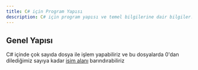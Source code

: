 ```yaml
---
title: C# için Program Yapısı
description: C# için program yapısı ve temel bilgilerine dair bilgiler.
---
```


## Genel Yapısı

C# içinde çok sayıda dosya ile işlem yapabiliriz ve bu dosyalarda 0'dan dilediğimiz sayıya kadar [isim alanı](/wiki/dotnet/csharp/temel-bilgiler) barındırabiliriz
